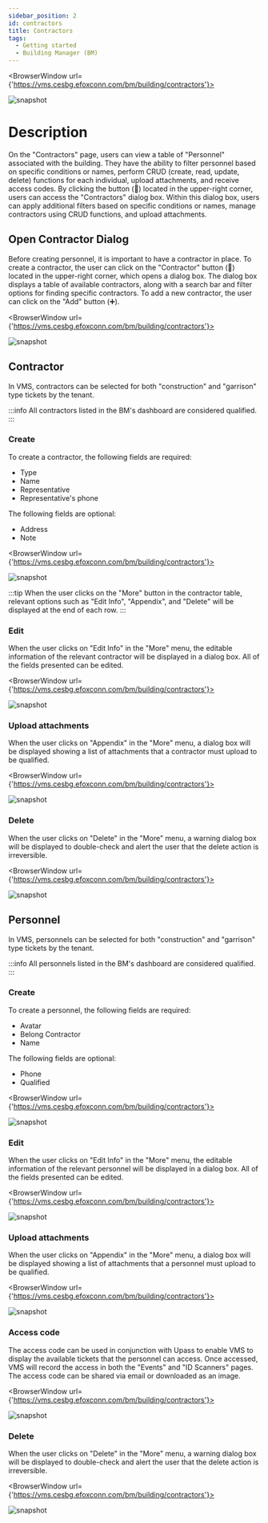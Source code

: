 ```yaml
---
sidebar_position: 2
id: contractors
title: Contractors
tags:
  - Getting started
  - Building Manager (BM)
---
```



<BrowserWindow url={'https://vms.cesbg.efoxconn.com/bm/building/contractors'}>

![snapshot](../../assets/bm/bm-contractors-zh-hant.png)

</BrowserWindow>

# Description

On the "Contractors" page, users can view a table of "Personnel" associated with the building. They have the ability to filter personnel based on specific conditions or names, perform CRUD (create, read, update, delete) functions for each individual, upload attachments, and receive access codes. By clicking the button (🤝) located in the upper-right corner, users can access the "Contractors" dialog box. Within this dialog box, users can apply additional filters based on specific conditions or names, manage contractors using CRUD functions, and upload attachments.

## Open Contractor Dialog

Before creating personnel, it is important to have a contractor in place. To create a contractor, the user can click on the "Contractor" button (🤝) located in the upper-right corner, which opens a dialog box. The dialog box displays a table of available contractors, along with a search bar and filter options for finding specific contractors. To add a new contractor, the user can click on the "Add" button (➕).

<BrowserWindow url={'https://vms.cesbg.efoxconn.com/bm/building/contractors'}>

![snapshot](../../assets/bm/bm-contractors-dialog-zh-hant.png)

</BrowserWindow>

## Contractor

In VMS, contractors can be selected for both "construction" and "garrison" type tickets by the tenant.

:::info
All contractors listed in the BM's dashboard are considered qualified.
:::

### Create

To create a contractor, the following fields are required:

- Type
- Name
- Representative
- Representative's phone

The following fields are optional:

- Address
- Note

<BrowserWindow url={'https://vms.cesbg.efoxconn.com/bm/building/contractors'}>

![snapshot](../../assets/bm/bm-create-contractors-zh-hant.png)

</BrowserWindow>

:::tip
When the user clicks on the "More" button in the contractor table, relevant options such as "Edit Info", "Appendix", and "Delete" will be displayed at the end of each row.
:::

### Edit

When the user clicks on "Edit Info" in the "More" menu, the editable information of the relevant contractor will be displayed in a dialog box. All of the fields presented can be edited.

<BrowserWindow url={'https://vms.cesbg.efoxconn.com/bm/building/contractors'}>

![snapshot](../../assets/bm/bm-edit-contractors-zh-hant.png)

</BrowserWindow>

### Upload attachments

When the user clicks on "Appendix" in the "More" menu, a dialog box will be displayed showing a list of attachments that a contractor must upload to be qualified.

<BrowserWindow url={'https://vms.cesbg.efoxconn.com/bm/building/contractors'}>

![snapshot](../../assets/bm/bm-contractors-dialog-upload-attachment-zh-hant.png)

</BrowserWindow>

### Delete

When the user clicks on "Delete" in the "More" menu, a warning dialog box will be displayed to double-check and alert the user that the delete action is irreversible.

<BrowserWindow url={'https://vms.cesbg.efoxconn.com/bm/building/contractors'}>

![snapshot](../../assets/bm/bm-delete-contractors-zh-hant.png)

</BrowserWindow>

## Personnel

In VMS, personnels can be selected for both "construction" and "garrison" type tickets by the tenant.

:::info
All personnels listed in the BM's dashboard are considered qualified.
:::

### Create

To create a personnel, the following fields are required:

- Avatar
- Belong Contractor
- Name

The following fields are optional:

- Phone
- Qualified

<BrowserWindow url={'https://vms.cesbg.efoxconn.com/bm/building/contractors'}>

![snapshot](../../assets/bm/bm-create-personnel-zh-hant.png)

</BrowserWindow>

### Edit

When the user clicks on "Edit Info" in the "More" menu, the editable information of the relevant personnel will be displayed in a dialog box. All of the fields presented can be edited.

<BrowserWindow url={'https://vms.cesbg.efoxconn.com/bm/building/contractors'}>

![snapshot](../../assets/bm/bm-edit-personnel-zh-hant.png)

</BrowserWindow>

### Upload attachments

When the user clicks on "Appendix" in the "More" menu, a dialog box will be displayed showing a list of attachments that a personnel must upload to be qualified.

<BrowserWindow url={'https://vms.cesbg.efoxconn.com/bm/building/contractors'}>

![snapshot](../../assets/bm/bm-personnel-upload-attachment-zh-hant.png)

</BrowserWindow>

### Access code

The access code can be used in conjunction with Upass to enable VMS to display the available tickets that the personnel can access. Once accessed, VMS will record the access in both the "Events" and "ID Scanners" pages. The access code can be shared via email or downloaded as an image.

<BrowserWindow url={'https://vms.cesbg.efoxconn.com/bm/building/contractors'}>

![snapshot](../../assets/bm/bm-personnel-access-code-zh-hant.png)

</BrowserWindow>

### Delete

When the user clicks on "Delete" in the "More" menu, a warning dialog box will be displayed to double-check and alert the user that the delete action is irreversible.

<BrowserWindow url={'https://vms.cesbg.efoxconn.com/bm/building/contractors'}>

![snapshot](../../assets/bm/bm-delete-personnel-zh-hant.png)

</BrowserWindow>
